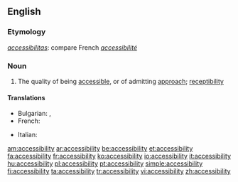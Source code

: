 ==English==
{{wikipedia}}

===Etymology===
{{etyl|la}} ''[[accessibilitas]]'': compare French ''[[accessibilité]]''

===Noun===
{{en-noun|-}}

# The quality of being [[accessible]], or of admitting [[approach]]; [[receptibility]]

====Translations====
{{trans-top|the quality of being accessible, or of admitting approach; receptibility}}
* Bulgarian: {{t|bg|достъпност}},  {{t|bg|достижимост}}
* French: {{t+|fr|accessibilité|f}}
{{trans-mid}}
* Italian: {{t+|it|accessibilità|f}}
{{trans-bottom}}

[[am:accessibility]]
[[ar:accessibility]]
[[be:accessibility]]
[[et:accessibility]]
[[fa:accessibility]]
[[fr:accessibility]]
[[ko:accessibility]]
[[io:accessibility]]
[[it:accessibility]]
[[hu:accessibility]]
[[pl:accessibility]]
[[pt:accessibility]]
[[simple:accessibility]]
[[fi:accessibility]]
[[ta:accessibility]]
[[tr:accessibility]]
[[vi:accessibility]]
[[zh:accessibility]]